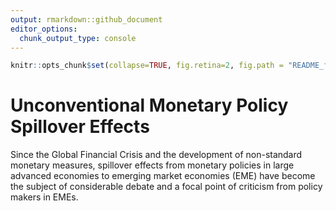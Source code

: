 ```yaml
---
output: rmarkdown::github_document
editor_options: 
  chunk_output_type: console
---
```


```r
knitr::opts_chunk$set(collapse=TRUE, fig.retina=2, fig.path = "README_figs/README-")


```

# Unconventional Monetary Policy Spillover Effects

Since the Global Financial Crisis and the development of non-standard monetary measures, spillover effects from monetary policies in large advanced economies to emerging market economies (EME) have become the subject of considerable debate and a focal point of criticism from policy makers in EMEs.